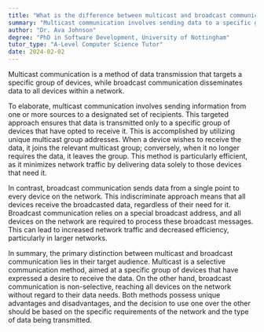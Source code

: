 ```yaml
---
title: "What is the difference between multicast and broadcast communication?"
summary: "Multicast communication involves sending data to a specific group of devices, while broadcast communication sends data to all devices in a network."
author: "Dr. Ava Johnson"
degree: "PhD in Software Development, University of Nottingham"
tutor_type: "A-Level Computer Science Tutor"
date: 2024-02-02
---
```


Multicast communication is a method of data transmission that targets a specific group of devices, while broadcast communication disseminates data to all devices within a network.

To elaborate, multicast communication involves sending information from one or more sources to a designated set of recipients. This targeted approach ensures that data is transmitted only to a specific group of devices that have opted to receive it. This is accomplished by utilizing unique multicast group addresses. When a device wishes to receive the data, it joins the relevant multicast group; conversely, when it no longer requires the data, it leaves the group. This method is particularly efficient, as it minimizes network traffic by delivering data solely to those devices that need it.

In contrast, broadcast communication sends data from a single point to every device on the network. This indiscriminate approach means that all devices receive the broadcasted data, regardless of their need for it. Broadcast communication relies on a special broadcast address, and all devices on the network are required to process these broadcast messages. This can lead to increased network traffic and decreased efficiency, particularly in larger networks.

In summary, the primary distinction between multicast and broadcast communication lies in their target audience. Multicast is a selective communication method, aimed at a specific group of devices that have expressed a desire to receive the data. On the other hand, broadcast communication is non-selective, reaching all devices on the network without regard to their data needs. Both methods possess unique advantages and disadvantages, and the decision to use one over the other should be based on the specific requirements of the network and the type of data being transmitted.
    